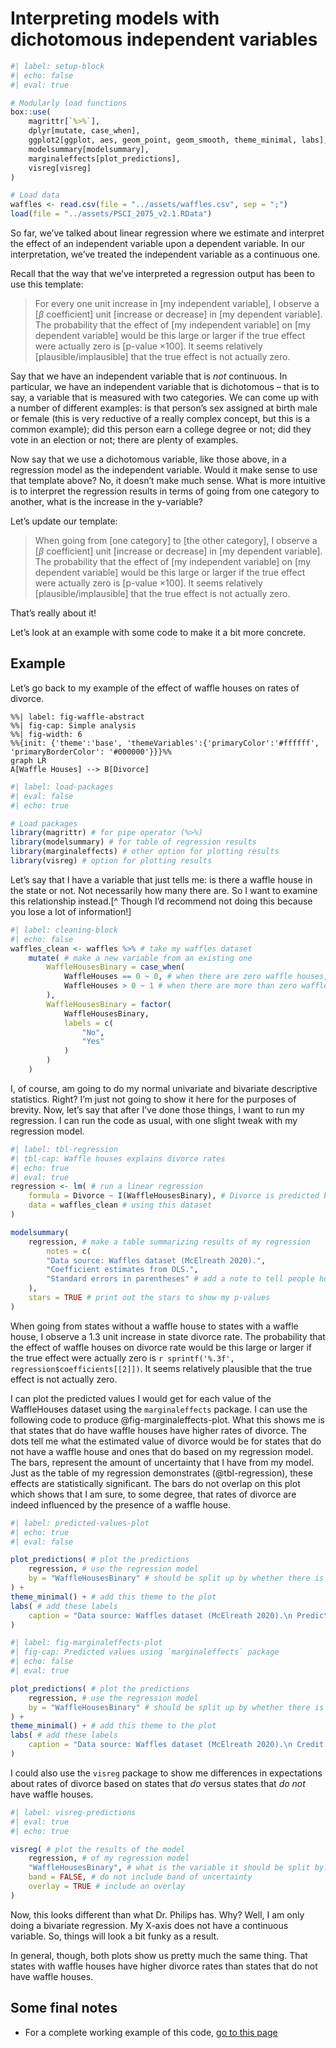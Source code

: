 # Interpreting models with dichotomous independent variables

```r
#| label: setup-block
#| echo: false
#| eval: true

# Modularly load functions
box::use(
    magrittr[`%>%`],
    dplyr[mutate, case_when],
    ggplot2[ggplot, aes, geom_point, geom_smooth, theme_minimal, labs],
    modelsummary[modelsummary],
    marginaleffects[plot_predictions],
    visreg[visreg]
)

# Load data
waffles <- read.csv(file = "../assets/waffles.csv", sep = ";")
load(file = "../assets/PSCI_2075_v2.1.RData")
```

So far, we've talked about linear regression where we estimate and interpret the effect of an independent variable upon a dependent variable. In our interpretation, we've treated the independent variable as a continuous one.

Recall that the way that we've interpreted a regression output has been to use this template:

> For every one unit increase in [my independent variable], I observe a [$\beta$ coefficient] unit [increase or decrease] in [my dependent variable]. The probability that the effect of [my independent variable] on [my dependent variable] would be this large or larger if the true effect were actually zero is [p-value $\times 100$]. It seems relatively [plausible/implausible] that the true effect is not actually zero.

Say that we have an independent variable that is *not* continuous. In particular, we have an independent variable that is dichotomous -- that is to say, a variable that is measured with two categories. We can come up with a number of different examples: is that person's sex assigned at birth male or female (this is very reductive of a really complex concept, but this is a common example); did this person earn a college degree or not; did they vote in an election or not; there are plenty of examples.

Now say that we use a dichotomous variable, like those above, in a regression model as the independent variable. Would it make sense to use that template above? No, it doesn't make much sense. What is more intuitive is to interpret the regression results in terms of going from one category to another, what is the increase in the y-variable?

Let's update our template:

> When going from [one category] to [the other category], I observe a [$\beta$ coefficient] unit [increase or decrease] in [my dependent variable]. The probability that the effect of [my independent variable] on [my dependent variable] would be this large or larger if the true effect were actually zero is [p-value $\times 100$]. It seems relatively [plausible/implausible] that the true effect is not actually zero.

That's really about it!

Let's look at an example with some code to make it a bit more concrete.

## Example

Let's go back to my example of the effect of waffle houses on rates of divorce.

```mermaid
%%| label: fig-waffle-abstract
%%| fig-cap: Simple analysis
%%| fig-width: 6
%%{init: {'theme':'base', 'themeVariables':{'primaryColor':'#ffffff', 'primaryBorderColor': '#000000'}}}%%
graph LR
A[Waffle Houses] --> B[Divorce]
```

```r
#| label: load-packages
#| eval: false
#| echo: true

# Load packages
library(magrittr) # for pipe operator (%>%)
library(modelsummary) # for table of regression results
library(marginaleffects) # other option for plotting results
library(visreg) # option for plotting results
```

Let's say that I have a variable that just tells me: is there a waffle house in the state or not. Not necessarily how many there are. So I want to examine this relationship instead.[^ Though I'd recommend not doing this because you lose a lot of information!]

```r
#| label: cleaning-block
#| echo: false
waffles_clean <- waffles %>% # take my waffles dataset
    mutate( # make a new variable from an existing one
        WaffleHousesBinary = case_when(
            WaffleHouses == 0 ~ 0, # when there are zero waffle houses, code the new one as zero
            WaffleHouses > 0 ~ 1 # when there are more than zero waffle houses, code the new one as one
        ),
        WaffleHousesBinary = factor(
            WaffleHousesBinary,
            labels = c(
                "No",
                "Yes"
            )
        )
    )
```

I, of course, am going to do my normal univariate and bivariate descriptive statistics. Right? I'm just not going to show it here for the purposes of brevity. Now, let's say that after I've done those things, I want to run my regression. I can run the code as usual, with one slight tweak with my regression model.

```r
#| label: tbl-regression
#| tbl-cap: Waffle houses explains divorce rates
#| echo: true
#| eval: true
regression <- lm( # run a linear regression
    formula = Divorce ~ I(WaffleHousesBinary), # Divorce is predicted by a binary version of my wafflehouses variable
    data = waffles_clean # using this dataset
)

modelsummary(
    regression, # make a table summarizing results of my regression
        notes = c(
        "Data source: Waffles dataset (McElreath 2020).",
        "Coefficient estimates from OLS.",
        "Standard errors in parentheses" # add a note to tell people how this model was created and with what data.
    ),
    stars = TRUE # print out the stars to show my p-values
)
```

When going from states without a waffle house to states with a waffle house, I observe a 1.3 unit increase in state divorce rate. The probability that the effect of waffle houses on divorce rate would be this large or larger if the true effect were actually zero is ```r sprintf('%.3f', regression$coefficients[[2]])```. It seems relatively plausible that the true effect is not actually zero.

I can plot the predicted values I would get for each value of the WaffleHouses dataset using the `marginaleffects` package. I can use the following code to produce @fig-marginaleffects-plot. What this shows me is that states that do have waffle houses have higher rates of divorce. The dots tell me what the estimated value of divorce would be for states that do not have a waffle house and ones that do based on my regression model. The bars, represent the amount of uncertainty that I have from my model. Just as the table of my regression demonstrates (@tbl-regression), these effects are statistically significant. The bars do not overlap on this plot which shows that I am sure, to some degree, that rates of divorce are indeed influenced by the presence of a waffle house. 

```r
#| label: predicted-values-plot
#| echo: true
#| eval: false

plot_predictions( # plot the predictions
    regression, # use the regression model
    by = "WaffleHousesBinary" # should be split up by whether there is a waffle house or not
) +
theme_minimal() + # add this theme to the plot
labs( # add these labels
    caption = "Data source: Waffles dataset (McElreath 2020).\n Predicted values of divorce rate based on presence of waffle houses."
)
```

```r
#| label: fig-marginaleffects-plot
#| fig-cap: Predicted values using `marginaleffects` package
#| echo: false
#| eval: true

plot_predictions( # plot the predictions
    regression, # use the regression model
    by = "WaffleHousesBinary" # should be split up by whether there is a waffle house or not
) +
theme_minimal() + # add this theme to the plot
labs( # add these labels
    caption = "Data source: Waffles dataset (McElreath 2020).\n Credit: damoncroberts.com.\n Predicted values of divorce rate based on presence of waffle houses."
)
```

I could also use the `visreg` package to show me differences in expectations about rates of divorce based on states that *do* versus states that *do not* have waffle houses.

```r
#| label: visreg-predictions
#| eval: true
#| echo: true

visreg( # plot the results of the model
    regression, # of my regression model
    "WaffleHousesBinary", # what is the variable it should be split by?
    band = FALSE, # do not include band of uncertainty
    overlay = TRUE # include an overlay
)
```

Now, this looks different than what Dr. Philips has. Why? Well, I am only doing a bivariate regression. My X-axis does not have a continuous variable. So, things will look a bit funky as a result. 

In general, though, both plots show us pretty much the same thing. That states with waffle houses have higher divorce rates than states that do not have waffle houses.

## Some final notes

- For a complete working example of this code, [go to this page](https://github.com/DamonCharlesRoberts/psci2075sp23.classes.damoncroberts.com/blob/main/examples/dichotomous_independent_variables.R)
